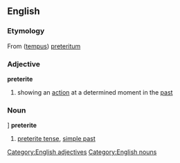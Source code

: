 ==English==
===Etymology===
From {{L.}} ([[tempus]]) [[preteritum]]
===Adjective===
[[Category:English adjectives]]
'''preterite'''
#{{tag|of a [[tense]]}} showing an [[action]] at a determined moment in the [[past]]
===Noun===
[[Category:English nouns]]]
'''preterite'''
#[[preterite tense]], [[simple past]]